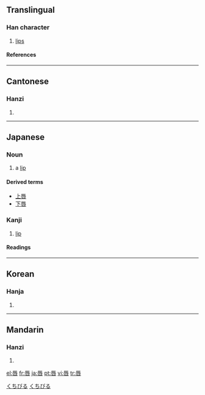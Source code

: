 {{see|脣}}

==Translingual==
===Han character===
{{Han char|rn=30|rad=口|as=07|sn=10|four=7160<sub>3</sub>|canj=一女口 (MVR)|ids=⿱[[辰]][[口]]}}
# [[lips]]
====References====
{{Han ref|kx=0191.320|dkj=03697|dj=0411.080|hdz=10627.070|uh=5507|ud=21767|bh=AE42|bd=44610}}
----

==Cantonese==
===Hanzi===
{{yue-hanzi|jyut=|y=seun4}}
# {{defn|Cantonese}}
----
==Japanese==
===Noun===
[[Category:1000_Japanese_basic_words|くちびる]]
{{ja-noun|k|hira=くちびる|rom=kuchibiru}}

#a [[lip]]
[[Category:ja:Anatomy|くちびる]]
====Derived terms====
*[[上唇]]
*[[下唇]]

===Kanji===
{{ja-kanji|grade=c|rs=口07}}
# [[lip]]
====Readings====
{{ja-readings|on=[[しん]] (shin)|kun=[[くちびる]] (kuchibiru)}}

----

==Korean==
===Hanja===
{{ko-hanja|hangeul=진|rv=jin|mr=chin}}
# {{defn|Korean}}
----
==Mandarin==
===Hanzi===
{{cmn-hanzi|pin=[[chún]] ([[chun2]])|wg=ch'un<sup>2</sup>}}
# {{defn|Mandarin}}

[[el:唇]]
[[fr:唇]]
[[ja:唇]]
[[pt:唇]]
[[vi:唇]]
[[tr:唇]]